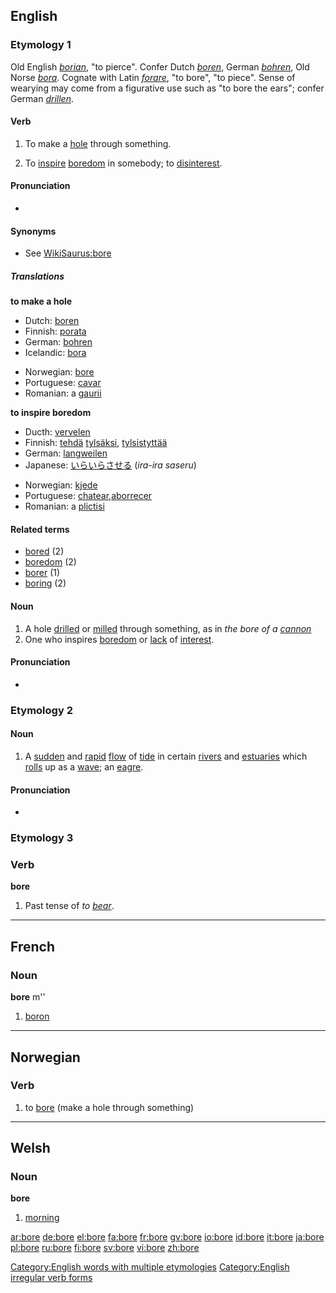 ==English==
[[Category:English words with multiple etymologies]]
===Etymology 1===
Old English ''[[borian]]'', "to pierce". Confer Dutch ''[[boren]]'', German ''[[bohren]]'', Old Norse ''[[bora]]''. Cognate with Latin ''[[forare]]'', "to bore", "to piece". Sense of wearying may come from a figurative use such as "to bore the ears"; confer German ''[[drillen]]''.

====Verb====
{{en-verb|bor|ing}}

#{{transitive}} To make a [[hole]] through something.
#{{transitive}} To [[inspire]] [[boredom]] in somebody; to [[disinterest]].

====Pronunciation====
*{{IPA|/boʊr/; /boː/ before consonants, /boːr/ before vowels}}

====Synonyms====
*See [[WikiSaurus:bore]]

=====Translations=====
'''to make a hole'''
{{top}}
*Dutch: [[boren]]
*Finnish: [[porata]]
*German: [[bohren]]
*Icelandic: [[bora]]
{{mid}}
*Norwegian: [[#Norwegian|bore]]
*Portuguese: [[cavar]]
*Romanian: a [[gaurii]]
{{bottom}}

'''to inspire boredom'''
{{top}}
*Ducth: [[vervelen]]
*Finnish: [[tehdä]] [[tylsä]]ksi, [[tylsistyttää]]
*German: [[langweilen]]
*Japanese: [[いらいらさせる]] (''ira-ira saseru'')
{{mid}}
*Norwegian: [[kjede]]
*Portuguese: [[chatear]],[[aborrecer]]
*Romanian: a [[plictisi]]
{{bottom}}



====Related terms====
*[[bored]] (2)
*[[boredom]] (2)
*[[borer]] (1)
*[[boring]] (2)

==== Noun ====
{{en-noun}}

#A hole [[drill]]ed or [[mill]]ed through something, as in ''the bore of a [[cannon]]''
#One who inspires [[boredom]] or [[lack]] of [[interest]].

====Pronunciation====
*{{IPA|/boː/ before consonants, /boːr/ before vowles}}

===Etymology 2===

====Noun====
{{en-noun}}

#A [[sudden]] and [[rapid]] [[flow]] of [[tide]] in certain [[river]]s and [[estuaries]] which [[roll]]s up as a [[wave]]; an [[eagre]].

====Pronunciation====
*{{IPA|/boː/ before consonants, /boːr/ before vowles}}

===Etymology 3===

===Verb===
[[Category:English irregular verb forms]]
'''bore'''

# Past tense of ''to [[bear]]''.

----

==French==

===Noun===
'''bore''' m''

# [[boron]]

----

==Norwegian==

===Verb===
{{no-verb-1|bor}}
#to [[bore]] (make a hole through something)

----

==Welsh==

===Noun===
'''bore'''
# [[morning]]

[[ar:bore]]
[[de:bore]]
[[el:bore]]
[[fa:bore]]
[[fr:bore]]
[[gv:bore]]
[[io:bore]]
[[id:bore]]
[[it:bore]]
[[ja:bore]]
[[pl:bore]]
[[ru:bore]]
[[fi:bore]]
[[sv:bore]]
[[vi:bore]]
[[zh:bore]]